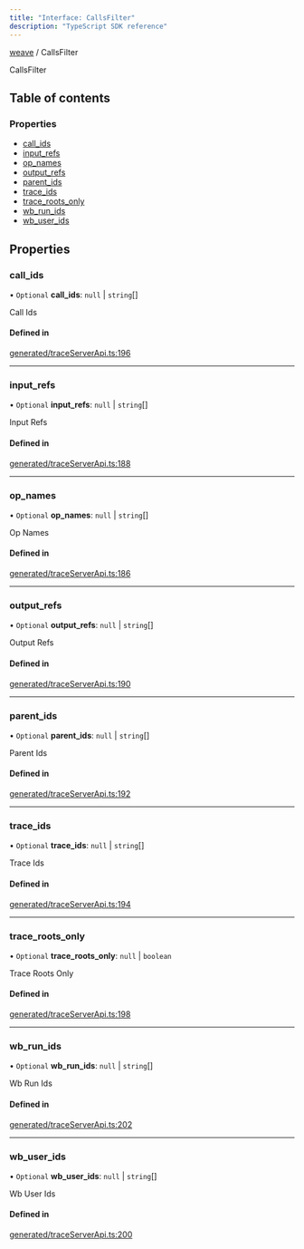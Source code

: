 ```yaml
---
title: "Interface: CallsFilter"
description: "TypeScript SDK reference"
---
```


[weave](../) / CallsFilter



CallsFilter

## Table of contents

### Properties

- [call\_ids](./CallsFilter#call_ids)
- [input\_refs](./CallsFilter#input_refs)
- [op\_names](./CallsFilter#op_names)
- [output\_refs](./CallsFilter#output_refs)
- [parent\_ids](./CallsFilter#parent_ids)
- [trace\_ids](./CallsFilter#trace_ids)
- [trace\_roots\_only](./CallsFilter#trace_roots_only)
- [wb\_run\_ids](./CallsFilter#wb_run_ids)
- [wb\_user\_ids](./CallsFilter#wb_user_ids)

## Properties

### call\_ids

• `Optional` **call\_ids**: ``null`` \| `string`[]

Call Ids

#### Defined in

[generated/traceServerApi.ts:196](https://github.com/wandb/weave/blob/5d9590d2658eeb69c9c9f04342e107bf9a0a4c90/sdks/node/src/generated/traceServerApi.ts#L196)

___

### input\_refs

• `Optional` **input\_refs**: ``null`` \| `string`[]

Input Refs

#### Defined in

[generated/traceServerApi.ts:188](https://github.com/wandb/weave/blob/5d9590d2658eeb69c9c9f04342e107bf9a0a4c90/sdks/node/src/generated/traceServerApi.ts#L188)

___

### op\_names

• `Optional` **op\_names**: ``null`` \| `string`[]

Op Names

#### Defined in

[generated/traceServerApi.ts:186](https://github.com/wandb/weave/blob/5d9590d2658eeb69c9c9f04342e107bf9a0a4c90/sdks/node/src/generated/traceServerApi.ts#L186)

___

### output\_refs

• `Optional` **output\_refs**: ``null`` \| `string`[]

Output Refs

#### Defined in

[generated/traceServerApi.ts:190](https://github.com/wandb/weave/blob/5d9590d2658eeb69c9c9f04342e107bf9a0a4c90/sdks/node/src/generated/traceServerApi.ts#L190)

___

### parent\_ids

• `Optional` **parent\_ids**: ``null`` \| `string`[]

Parent Ids

#### Defined in

[generated/traceServerApi.ts:192](https://github.com/wandb/weave/blob/5d9590d2658eeb69c9c9f04342e107bf9a0a4c90/sdks/node/src/generated/traceServerApi.ts#L192)

___

### trace\_ids

• `Optional` **trace\_ids**: ``null`` \| `string`[]

Trace Ids

#### Defined in

[generated/traceServerApi.ts:194](https://github.com/wandb/weave/blob/5d9590d2658eeb69c9c9f04342e107bf9a0a4c90/sdks/node/src/generated/traceServerApi.ts#L194)

___

### trace\_roots\_only

• `Optional` **trace\_roots\_only**: ``null`` \| `boolean`

Trace Roots Only

#### Defined in

[generated/traceServerApi.ts:198](https://github.com/wandb/weave/blob/5d9590d2658eeb69c9c9f04342e107bf9a0a4c90/sdks/node/src/generated/traceServerApi.ts#L198)

___

### wb\_run\_ids

• `Optional` **wb\_run\_ids**: ``null`` \| `string`[]

Wb Run Ids

#### Defined in

[generated/traceServerApi.ts:202](https://github.com/wandb/weave/blob/5d9590d2658eeb69c9c9f04342e107bf9a0a4c90/sdks/node/src/generated/traceServerApi.ts#L202)

___

### wb\_user\_ids

• `Optional` **wb\_user\_ids**: ``null`` \| `string`[]

Wb User Ids

#### Defined in

[generated/traceServerApi.ts:200](https://github.com/wandb/weave/blob/5d9590d2658eeb69c9c9f04342e107bf9a0a4c90/sdks/node/src/generated/traceServerApi.ts#L200)